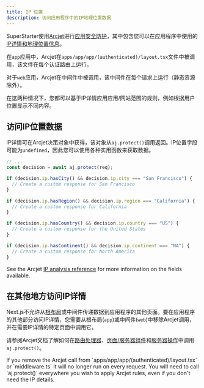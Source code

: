 ```yaml
---
title: IP 位置
description: 访问应用程序中的IP地理位置数据
---
```


SuperStarter使用[Arcjet](https://arcjet.com)进行[应用安全防护](/zh/packages/security/application)，其中包含您可以在应用程序中使用的[IP详情和地理位置信息](https://docs.arcjet.com/reference/nextjs#ip-analysis)。

在`app`应用中，Arcjet在`apps/app/app/(authenticated)/layout.tsx`文件中被调用，该文件在每个认证路由上运行。

对于`web`应用，Arcjet在中间件中被调用，该中间件在每个请求上运行（静态资源除外）。

在这两种情况下，您都可以基于IP详情应用应用/网站范围的规则，例如根据用户位置显示不同内容。

## 访问IP位置数据

IP详情可在Arcjet决策对象中获得，该对象从`aj.protect()`调用返回。IP位置字段可能为`undefined`，因此您可以使用各种实用函数来获取数据。

```ts
// ...
const decision = await aj.protect(req);

if (decision.ip.hasCity() && decision.ip.city === "San Francisco") {
  // Create a custom response for San Francisco
}

if (decision.ip.hasRegion() && decision.ip.region === "California") {
  // Create a custom response for California
}

if (decision.ip.hasCountry() && decision.ip.country === "US") {
  // Create a custom response for the United States
}

if (decision.ip.hasContinent() && decision.ip.continent === "NA") {
  // Create a custom response for North America
}
```

See the Arcjet [IP analysis reference](https://docs.arcjet.com/reference/nextjs#ip-analysis) for more information on the fields available.

## 在其他地方访问IP详情

Next.js不允许从[根布局](https://nextjs.org/docs/app/building-your-application/routing/layouts-and-templates)或中间件传递数据到应用程序的其他页面。要在应用程序的其他部分访问IP详情，您需要从根布局(`app`)或中间件(`web`)中移除Arcjet调用，并在需要IP详情的特定页面中调用它。

请参阅Arcjet文档了解如何在[路由处理器](https://docs.arcjet.com/reference/nextjs#protect)、[页面/服务器组件](https://docs.arcjet.com/reference/nextjs#pages--page-components)和[服务器操作](https://docs.arcjet.com/reference/nextjs#server-actions)中调用`aj.protect()`。

<Note>
  If you remove the Arcjet call from `apps/app/app/(authenticated)/layout.tsx` or `middleware.ts` it will no longer run on every request. You will need to call `aj.protect()` everywhere you wish to apply Arcjet rules, even if you don't need the IP details.
</Note>